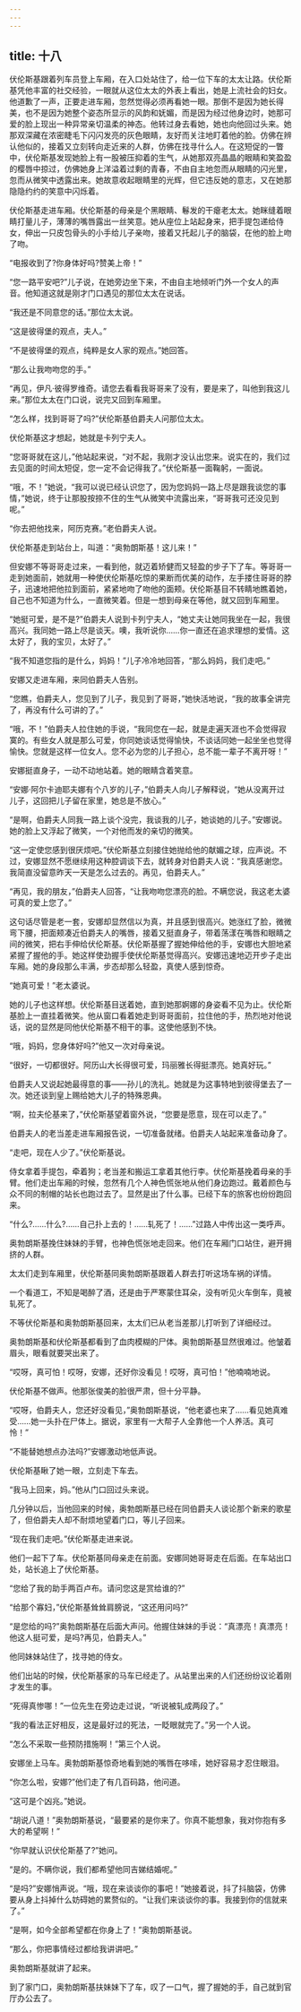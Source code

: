 ```yaml
---
---
---
```

title: 十八
---




伏伦斯基跟着列车员登上车厢，在入口处站住了，给一位下车的太太让路。伏伦斯基凭他丰富的社交经验，一眼就从这位太太的外表上看出，她是上流社会的妇女。他道歉了一声，正要走进车厢，忽然觉得必须再看她一眼。那倒不是因为她长得美，也不是因为她整个姿态所显示的风韵和妩媚，而是因为经过他身边时，她那可爱的脸上现出一种异常亲切温柔的神态。他转过身去看她，她也向他回过头来。她那双深藏在浓密睫毛下闪闪发亮的灰色眼睛，友好而关注地盯着他的脸。仿佛在辨认他似的，接着又立刻转向走近来的人群，仿佛在找寻什么人。在这短促的一瞥中，伏伦斯基发现她脸上有一股被压抑着的生气，从她那双亮晶晶的眼睛和笑盈盈的樱唇中掠过，仿佛她身上洋溢着过剩的青春，不由自主地忽而从眼睛的闪光里，忽而从微笑中透露出来。她故意收起眼睛里的光辉，但它违反她的意志，又在她那隐隐约约的笑意中闪烁着。

伏伦斯基走进车厢。伏伦斯基的母亲是个黑眼睛、鬈发的干瘪老太太。她眯缝着眼睛打量儿子，薄薄的嘴唇露出一丝笑意。她从座位上站起身来，把手提包递给侍女，伸出一只皮包骨头的小手给儿子亲吻，接着又托起儿子的脑袋，在他的脸上吻了吻。

“电报收到了?你身体好吗?赞美上帝！”

“您一路平安吧?”儿子说，在她旁边坐下来，不由自主地倾听门外一个女人的声音。他知道这就是刚才门口遇见的那位太太在说话。

“我还是不同意您的话。”那位太太说。

“这是彼得堡的观点，夫人。”

“不是彼得堡的观点，纯粹是女人家的观点。”她回答。

“那么让我吻吻您的手。”

“再见，伊凡·彼得罗维奇。请您去看看我哥哥来了没有，要是来了，叫他到我这儿来。”那位太太在门口说，说完又回到车厢里。

“怎么样，找到哥哥了吗?”伏伦斯基伯爵夫人问那位太太。

伏伦斯基这才想起，她就是卡列宁夫人。

“您哥哥就在这儿，”他站起来说，“对不起，我刚才没认出您来。说实在的，我们过去见面的时间太短促，您一定不会记得我了。”伏伦斯基一面鞠躬，一面说。

“哦，不！”她说，“我可以说已经认识您了，因为您妈妈一路上尽是跟我谈您的事情，”她说，终于让那股按捺不住的生气从微笑中流露出来，“哥哥我可还没见到呢。”

“你去把他找来，阿历克赛。”老伯爵夫人说。

伏伦斯基走到站台上，叫道：“奥勃朗斯基！这儿来！”

但安娜不等哥哥走过来，一看到他，就迈着矫健而又轻盈的步子下了车。等哥哥一走到她面前，她就用一种使伏伦斯基吃惊的果断而优美的动作，左手搂住哥哥的脖子，迅速地把他拉到面前，紧紧地吻了吻他的面颊。伏伦斯基目不转睛地瞧着她，自己也不知道为什么，一直微笑着。但是一想到母亲在等他，就又回到车厢里。

“她挺可爱，是不是?”伯爵夫人说到卡列宁夫人，“她丈夫让她同我坐在一起，我很高兴。我同她一路上尽是谈天。噢，我听说你……你一直还在追求理想的爱情。这太好了，我的宝贝，太好了。”

“我不知道您指的是什么，妈妈！”儿子冷冷地回答，“那么妈妈，我们走吧。”

安娜又走进车厢，来同伯爵夫人告别。

“您瞧，伯爵夫人，您见到了儿子，我见到了哥哥，”她快活地说，“我的故事全讲完了，再没有什么可讲的了。”

“哦，不！”伯爵夫人拉住她的手说，“我同您在一起，就是走遍天涯也不会觉得寂寞的。有些女人就是那么可爱，你同她谈话觉得愉快，不谈话同她一起坐坐也觉得愉快。您就是这样一位女人。您不必为您的儿子担心，总不能一辈子不离开呀！”

安娜挺直身子，一动不动地站着。她的眼睛含着笑意。

“安娜·阿尔卡迪耶夫娜有个八岁的儿子，”伯爵夫人向儿子解释说，“她从没离开过儿子，这回把儿子留在家里，她总是不放心。”

“是啊，伯爵夫人同我一路上谈个没完，我谈我的儿子，她谈她的儿子。”安娜说。她的脸上又浮起了微笑，一个对他而发的亲切的微笑。

“这一定使您感到很厌烦吧。”伏伦斯基立刻接住她抛给他的献媚之球，应声说。不过，安娜显然不愿继续用这种腔调谈下去，就转身对伯爵夫人说：“我真感谢您。我简直没留意昨天一天是怎么过去的。再见，伯爵夫人。”

“再见，我的朋友，”伯爵夫人回答，“让我吻吻您漂亮的脸。不瞒您说，我这老太婆可真的爱上您了。”

这句话尽管是老一套，安娜却显然信以为真，并且感到很高兴。她涨红了脸，微微弯下腰，把面颊凑近伯爵夫人的嘴唇，接着又挺直身子，带着荡漾在嘴唇和眼睛之间的微笑，把右手伸给伏伦斯基。伏伦斯基握了握她伸给他的手，安娜也大胆地紧紧握了握他的手。她这样使劲握手使伏伦斯基觉得高兴。安娜迅速地迈开步子走出车厢。她的身段那么丰满，步态却那么轻盈，真使人感到惊奇。

“她真可爱！”老太婆说。

她的儿子也这样想。伏伦斯基目送着她，直到她那婀娜的身姿看不见为止。伏伦斯基脸上一直挂着微笑。他从窗口看着她走到哥哥面前，拉住他的手，热烈地对他说话，说的显然是同他伏伦斯基不相干的事。这使他感到不快。

“哦，妈妈，您身体好吗?”他又一次对母亲说。

“很好，一切都很好。阿历山大长得很可爱，玛丽雅长得挺漂亮。她真好玩。”

伯爵夫人又说起她最得意的事——孙儿的洗礼。她就是为这事特地到彼得堡去了一次。她还谈到皇上赐给她大儿子的特殊恩典。

“啊，拉夫伦基来了，”伏伦斯基望着窗外说，“您要是愿意，现在可以走了。”

伯爵夫人的老当差走进车厢报告说，一切准备就绪。伯爵夫人站起来准备动身了。

“走吧，现在人少了。”伏伦斯基说。

侍女拿着手提包，牵着狗；老当差和搬运工拿着其他行李。伏伦斯基挽着母亲的手臂。他们走出车厢的时候，忽然有几个人神色慌张地从他们身边跑过。戴着颜色与众不同的制帽的站长也跑过去了。显然是出了什么事。已经下车的旅客也纷纷跑回来。

“什么?……什么?……自己扑上去的！……轧死了！……”过路人中传出这一类呼声。

奥勃朗斯基挽住妹妹的手臂，也神色慌张地走回来。他们在车厢门口站住，避开拥挤的人群。

太太们走到车厢里，伏伦斯基同奥勃朗斯基跟着人群去打听这场车祸的详情。

一个看道工，不知是喝醉了酒，还是由于严寒蒙住耳朵，没有听见火车倒车，竟被轧死了。

不等伏伦斯基和奥勃朗斯基回来，太太们已从老当差那儿打听到了详细经过。

奥勃朗斯基和伏伦斯基都看到了血肉模糊的尸体。奥勃朗斯基显然很难过。他皱着眉头，眼看就要哭出来了。

“哎呀，真可怕！哎呀，安娜，还好你没看见！哎呀，真可怕！”他喃喃地说。

伏伦斯基不做声。他那张俊美的脸很严肃，但十分平静。

“哎呀，伯爵夫人，您还好没看见，”奥勃朗斯基说，“他老婆也来了……看见她真难受……她一头扑在尸体上。据说，家里有一大帮子人全靠他一个人养活。真可怜！”

“不能替她想点办法吗?”安娜激动地低声说。

伏伦斯基瞅了她一眼，立刻走下车去。

“我马上回来，妈。”他从门口回过头来说。

几分钟以后，当他回来的时候，奥勃朗斯基已经在同伯爵夫人谈论那个新来的歌星了，但伯爵夫人却不耐烦地望着门口，等儿子回来。

“现在我们走吧。”伏伦斯基走进来说。

他们一起下了车。伏伦斯基同母亲走在前面。安娜同她哥哥走在后面。在车站出口处，站长追上了伏伦斯基。

“您给了我的助手两百卢布。请问您这是赏给谁的?”

“给那个寡妇，”伏伦斯基耸耸肩膀说，“这还用问吗?”

“是您给的吗?”奥勃朗斯基在后面大声问。他握住妹妹的手说：“真漂亮！真漂亮！他这人挺可爱，是吗?再见，伯爵夫人。”

他同妹妹站住了，找寻她的侍女。

他们出站的时候，伏伦斯基家的马车已经走了。从站里出来的人们还纷纷议论着刚才发生的事。

“死得真惨哪！”一位先生在旁边走过说，“听说被轧成两段了。”

“我的看法正好相反，这是最好过的死法，一眨眼就完了。”另一个人说。

“怎么不采取一些预防措施啊！”第三个人说。

安娜坐上马车。奥勃朗斯基惊奇地看到她的嘴唇在哆嗦，她好容易才忍住眼泪。

“你怎么啦，安娜?”他们走了有几百码路，他问道。

“这可是个凶兆。”她说。

“胡说八道！”奥勃朗斯基说，“最要紧的是你来了。你真不能想象，我对你抱有多大的希望啊！”

“你早就认识伏伦斯基了?”她问。

“是的。不瞒你说，我们都希望他同吉娣结婚呢。”

“是吗?”安娜悄声说。“哦，现在来谈谈你的事吧！”她接着说，抖了抖脑袋，仿佛要从身上抖掉什么妨碍她的累赘似的。“让我们来谈谈你的事。我接到你的信就来了。”

“是啊，如今全部希望都在你身上了！”奥勃朗斯基说。

“那么，你把事情经过都给我讲讲吧。”

奥勃朗斯基就讲了起来。

到了家门口，奥勃朗斯基扶妹妹下了车，叹了一口气，握了握她的手，自己就到官厅办公去了。
